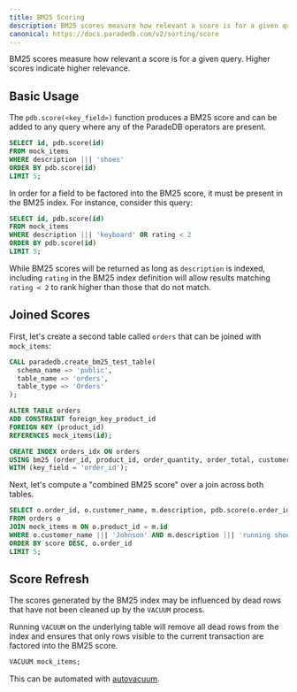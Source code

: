 ```yaml
---
title: BM25 Scoring
description: BM25 scores measure how relevant a score is for a given query.
canonical: https://docs.paradedb.com/v2/sorting/score
---
```


BM25 scores measure how relevant a score is for a given query. Higher scores indicate higher relevance.

## Basic Usage

The `pdb.score(<key_field>)` function produces a BM25 score and can be added to any query where any of the ParadeDB operators are present.

```sql
SELECT id, pdb.score(id)
FROM mock_items
WHERE description ||| 'shoes'
ORDER BY pdb.score(id)
LIMIT 5;
```

In order for a field to be factored into the BM25 score, it must be present in the BM25 index. For instance,
consider this query:

```sql
SELECT id, pdb.score(id)
FROM mock_items
WHERE description ||| 'keyboard' OR rating < 2
ORDER BY pdb.score(id)
LIMIT 5;
```

While BM25 scores will be returned as long as `description` is indexed, including `rating` in the BM25 index definition will allow results matching
`rating < 2` to rank higher than those that do not match.

## Joined Scores

First, let's create a second table called `orders` that can be joined with `mock_items`:

```sql
CALL paradedb.create_bm25_test_table(
  schema_name => 'public',
  table_name => 'orders',
  table_type => 'Orders'
);

ALTER TABLE orders
ADD CONSTRAINT foreign_key_product_id
FOREIGN KEY (product_id)
REFERENCES mock_items(id);

CREATE INDEX orders_idx ON orders
USING bm25 (order_id, product_id, order_quantity, order_total, customer_name)
WITH (key_field = 'order_id');
```

Next, let's compute a "combined BM25 score" over a join across both tables.

```sql
SELECT o.order_id, o.customer_name, m.description, pdb.score(o.order_id) + pdb.score(m.id) as score
FROM orders o
JOIN mock_items m ON o.product_id = m.id
WHERE o.customer_name ||| 'Johnson' AND m.description ||| 'running shoes'
ORDER BY score DESC, o.order_id
LIMIT 5;
```

## Score Refresh

The scores generated by the BM25 index may be influenced by dead rows that have not been cleaned up by the `VACUUM` process.

Running `VACUUM` on the underlying table will remove all dead rows from the index and ensures that only rows visible to the current
transaction are factored into the BM25 score.

```sql
VACUUM mock_items;
```

This can be automated with [autovacuum](/documentation/configuration#autovacuum).
